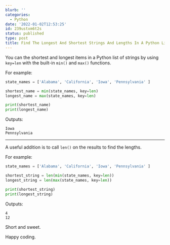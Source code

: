 ```yaml
---
blurb: ''
categories:
  - Python
date: '2022-01-02T12:53:25'
id: 239ustxm6t2s
status: published
type: post
title: Find The Longest And Shortest Strings And Lengths In A Python List
---
```


You can the shortest and longest items in a Python list of strings by using `key=len` with the built-in `min()` and `max()` functions. 

For example:

```python
state_names = ['Alabama', 'California', 'Iowa', 'Pennsylvania' ]

shortest_name = min(state_names, key=len)
longest_name = max(state_names, key=len)

print(shortest_name)
print(longest_name)
```

Outputs:

```
Iowa
Pennsylvania
```

---

A useful addition is to call `len()` on the results to find the lengths. 

For example:

```python
state_names = ['Alabama', 'California', 'Iowa', 'Pennsylvania' ]

shortest_string = len(min(state_names, key=len))
longest_string = len(max(state_names, key=len))

print(shortest_string)
print(longest_string)
```

Outputs:

```
4
12
```

Short and sweet. 

Happy coding.



